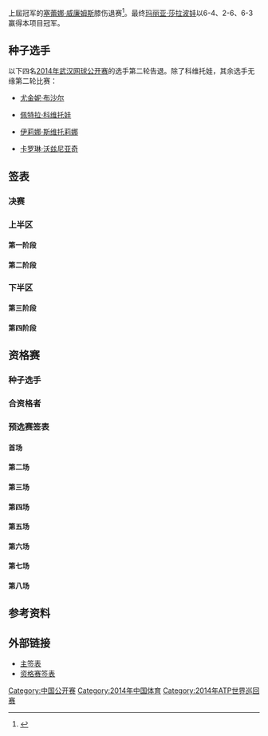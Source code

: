 {{NoteTA
|G1=网球
}}
{{TennisEvents|2014|中国网球公开赛
| champ = {{flagicon|RUS}} [[玛丽亚·莎拉波娃|玛丽亚·莎拉波娃]]
| runner = {{flagicon|CZE}} [[佩特拉·科维托娃|佩特拉·科维托娃]]
| score = 6-4、2-6、6-3
}}
{{main|2014年中国网球公开赛}}
上屆冠军的[[塞蕾娜·威廉姆斯|塞蕾娜·威廉姆斯]]膝伤退赛<ref>{{cite news|title=中网：小威因伤退赛(图)|url=http://www.bj.xinhuanet.com/jzzg/2014-10/03/c_1112709464.htm|newspaper=新华社|date=2014-10-03|deadurl=yes|archiveurl=https://web.archive.org/web/20141006125153/http://www.bj.xinhuanet.com/jzzg/2014-10/03/c_1112709464.htm|archivedate=2014-10-06|accessdate=2014-10-03}}</ref>。最终[[玛丽亚·莎拉波娃|玛丽亚·莎拉波娃]]以6-4、2-6、6-3赢得本项目冠军。

== 种子选手 ==
{{columns-list|2|
{{seeds|1|1}}{{flagicon|USA}} [[塞蕾娜·威廉姆斯|塞蕾娜·威廉姆斯]] ''（四分之一决赛因膝伤退赛）
{{seeds|2|4}}{{flagicon|ROU}} [[西莫娜·哈勒普|西莫娜·哈勒普]] ''（四分之一决赛因臀部受伤退赛）
{{seeds|3|2}}{{flagicon|CZE}} '''[[佩特拉·科维托娃|佩特拉·科维托娃]]
{{seeds|4|3}}{{flagicon|RUS}} '''[[玛丽亚·莎拉波娃|玛丽亚·莎拉波娃]]
{{seeds|5|2}}{{flagicon|POL}} [[阿格涅什卡·拉德万斯卡|阿格涅什卡·拉德万斯卡]] （第二轮）
{{seeds|6|1}}{{flagicon|DEN}} [[卡罗琳·沃兹尼亚奇|卡罗琳·沃兹尼亚奇]] ''（第二轮）
{{seeds|7|3}}{{flagicon|GER}} [[安杰利克·科贝尔|安杰利克·科贝尔]] ''（第三轮）
{{seeds|8|4}}{{flagicon|CAN}} [[尤金妮·布沙尔|尤金妮·布沙尔]] ''（第二轮）
{{seeds|9|4}}{{flagicon|SRB}} '''[[安娜·伊万诺维奇|安娜·伊万诺维奇]]
{{seeds|10|1}}{{flagicon|SRB}} [[耶莱娜·扬科维奇|耶莱娜·扬科维奇]] ''（第一轮）
{{seeds|11|3}}{{flagicon|ITA}} [[萨拉·埃拉尼|萨拉·埃拉尼]] ''（第一轮）
{{seeds|12|2}}{{flagicon|RUS}} [[叶卡捷琳娜·马卡洛娃|叶卡捷琳娜·马卡洛娃]] ''（第三轮）
{{seeds|13|1}}{{flagicon|CZE}} [[露丝·萨法洛娃|露丝·萨法洛娃]] ''（第三轮）
{{seeds|14|3}}{{flagicon|ITA}} [[弗拉维娅·佩内塔|弗拉维娅·佩内塔]] ''（第二轮）
{{seeds|15|4}}{{flagicon|GER}} [[安德烈娅·佩特科维奇|安德烈娅·佩特科维奇]] ''（第三轮）
{{seeds|16|2}}{{flagicon|USA}} [[维纳斯·威廉姆斯|维纳斯·威廉姆斯]] ''（第三轮因病退赛）}}
{{种子说明}}

以下四名[[2014年武汉网球公开赛|2014年武汉网球公开赛]]的选手第二轮告退。除了科维托娃，其余选手无缘第二轮比赛：
* {{flagicon|CAN}} [[尤金妮·布沙尔|尤金妮·布沙尔]]
* {{flagicon|CZE}} [[佩特拉·科维托娃|佩特拉·科维托娃]]
* {{flagicon|UKR}} [[伊莉娜·斯维托莉娜|伊莉娜·斯维托莉娜]]
* {{flagicon|DEN}} [[卡罗琳·沃兹尼亚奇|卡罗琳·沃兹尼亚奇]]
== 签表 ==
{{Draw key}}
=== 决赛 ===
{{8TeamBracket-Tennis3-v2
|RD1=四分之一决赛
|RD2=半决赛
|RD3=决赛

|team-width=175

|RD1-seed1=1
|RD1-team1={{flagicon|USA}} [[塞蕾娜·威廉姆斯|塞蕾娜·威廉姆斯]] 
|RD1-score1-1=
|RD1-score1-2=
|RD1-score1-3=
|RD1-seed2=
|RD1-team2='''{{flagicon|AUS}} [[萨曼莎·斯托瑟|萨曼莎·斯托瑟]]
|RD1-score2-1=<small>w/o</small>
|RD1-score2-2=
|RD1-score2-3=

|RD1-seed3=3
|RD1-team3='''{{flagicon|CZE}} [[佩特拉·科维托娃|佩特拉·科维托娃]]
|RD1-score3-1='''7<sup>7</sup>
|RD1-score3-2='''6
|RD1-score3-3=
|RD1-seed4=
|RD1-team4={{flagicon|ITA}} [[罗贝塔·文奇|罗贝塔·文奇]]
|RD1-score4-1=6<sup>2</sup>
|RD1-score4-2=4
|RD1-score4-3=

|RD1-seed5=
|RD1-team5={{flagicon|RUS}} [[斯维特拉娜·库兹涅佐娃|斯维特拉娜·库兹涅佐娃]]
|RD1-score5-1=0
|RD1-score5-2=4
|RD1-score5-3=
|RD1-seed6=4
|RD1-team6='''{{flagicon|RUS}} [[玛丽亚·莎拉波娃|玛丽亚·莎拉波娃]]
|RD1-score6-1='''6
|RD1-score6-2='''6
|RD1-score6-3=

|RD1-seed7=9
|RD1-team7='''{{flagicon|SRB}} [[安娜·伊万诺维奇|安娜·伊万诺维奇]]
|RD1-score7-1=<small>w/o</small>
|RD1-score7-2=
|RD1-score7-3=
|RD1-seed8=2
|RD1-team8={{flagicon|ROM}} [[西莫娜·哈勒普|西莫娜·哈勒普]]
|RD1-score8-1=
|RD1-score8-2=
|RD1-score8-3=

|RD2-seed1=
|RD2-team1={{flagicon|AUS}} [[萨曼莎·斯托瑟|萨曼莎·斯托瑟]]
|RD2-score1-1=
|RD2-score1-2=
|RD2-score1-3=
|RD2-seed2=3
|RD2-team2='''{{flagicon|CZE}} [[佩特拉·科维托娃|佩特拉·科维托娃]]
|RD2-score2-1=
|RD2-score2-2=
|RD2-score2-3=

|RD2-seed3=4
|RD2-team3='''{{flagicon|RUS}} [[玛丽亚·莎拉波娃|玛丽亚·莎拉波娃]] 
|RD2-score3-1='''6
|RD2-score3-2='''6
|RD2-score3-3=
|RD2-seed4=9
|RD2-team4={{flagicon|SRB}} [[安娜·伊万诺维奇|安娜·伊万诺维奇]]
|RD2-score4-1=0
|RD2-score4-2=4
|RD2-score4-3=

|RD3-seed1=
|RD3-team1={{flagicon|CZE}} [[佩特拉·科维托娃|佩特拉·科维托娃]]
|RD3-score1-1=4
|RD3-score1-2='''6
|RD3-score1-3=3
|RD3-seed2=4
|RD3-team2='''{{flagicon|RUS}} [[玛丽亚·莎拉波娃|玛丽亚·莎拉波娃]] 
|RD3-score2-1='''6
|RD3-score2-2=2
|RD3-score2-3='''6
}}

=== 上半区 ===
====第一阶段====
{{16TeamBracket-Compact-Tennis3-Byes 
| RD1=第一轮
| RD2=第二轮
| RD3=第三轮
| RD4=半决赛

| RD1-seed01=1
| RD1-team01='''{{flagicon|USA}} [[塞蕾娜·威廉姆斯|塞蕾娜·威廉姆斯]]
| RD1-score01-1='''7
| RD1-score01-2='''6
| RD1-score01-3=
| RD1-seed02=Q
| RD1-team02={{nowrap|{{flagicon|ESP}} [[席尔瓦·索勒·艾斯皮诺莎|席尔瓦·索勒·艾斯皮诺莎]]}}
| RD1-score02-1=5
| RD1-score02-2=2
| RD1-score02-3=

| RD1-seed03=WC
| RD1-team03={{flagicon|RUS}} [[玛丽亚·基里连科|玛丽亚·基里连科]]
| RD1-score03-1=4
| RD1-score03-2=1
| RD1-score03-3=
| RD1-seed04=Q
| RD1-team04='''{{flagicon|BUL}} [[茨薇塔娜·皮隆科娃|茨薇塔娜·皮隆科娃]]
| RD1-score04-1='''6
| RD1-score04-2='''6
| RD1-score04-3=

| RD1-seed05=Q
| RD1-team05={{flagicon|USA}} [[比丹妮·玛迪克-辛特斯|比丹妮·玛迪克-辛特斯]]
| RD1-score05-1='''6
| RD1-score05-2=1
| RD1-score05-3=4
| RD1-seed06=Q
| RD1-team06='''{{flagicon|GER}} [[莫娜·巴特尔|莫娜·巴特尔]]
| RD1-score06-1=4
| RD1-score06-2='''6
| RD1-score06-3='''6

| RD1-seed07=
| RD1-team07={{flagicon|ITA}} [[卡美娜·格奥尔基|卡美娜·格奥尔基]]
| RD1-score07-1=6<sup>3</sup>
| RD1-score07-2=4
| RD1-score07-3=
| RD1-seed08=13
| RD1-team08='''{{flagicon|CZE}} [[露丝·萨法洛娃|露丝·萨法洛娃]]
| RD1-score08-1='''7<sup>7</sup>
| RD1-score08-2='''6
| RD1-score08-3=

| RD1-seed09=10
| RD1-team09={{flagicon|SRB}} [[耶莱娜·扬科维奇|耶莱娜·扬科维奇]]
| RD1-score09-1=5
| RD1-score09-2='''6
| RD1-score09-3=4
| RD1-seed10=
| RD1-team10='''{{flagicon|FRA}} [[阿莉泽·科尔内|阿莉泽·科尔内]]
| RD1-score10-1='''7
| RD1-score10-2=3
| RD1-score10-3='''6

| RD1-seed11=
| RD1-team11='''{{flagicon|USA}} [[劳伦·戴维斯|劳伦·戴维斯]]
| RD1-score11-1='''6
| RD1-score11-2='''6
| RD1-score11-3=
| RD1-seed12=Q
| RD1-team12={{flagicon|CHN}} [[徐一幡|徐一幡]]
| RD1-score12-1=3
| RD1-score12-2=3
| RD1-score12-3=

| RD1-seed13=
| RD1-team13={{flagicon|AUS}} '''[[萨曼莎·斯托瑟|萨曼莎·斯托瑟]]
| RD1-score13-1='''6
| RD1-score13-2='''6
| RD1-score13-3=
| RD1-seed14=WC
| RD1-team14={{flagicon|ITA}} [[弗兰切斯卡·斯基亚沃内|弗兰切斯卡·斯基亚沃内]]
| RD1-score14-1=4
| RD1-score14-2=2
| RD1-score14-3=

| RD2-seed01=1
| RD2-team01='''{{flagicon|USA}} [[塞蕾娜·威廉姆斯|塞蕾娜·威廉姆斯]]
| RD2-score01-1='''6
| RD2-score01-2='''6
| RD2-score01-3=
| RD2-seed02=Q
| RD2-team02={{flagicon|BUL}} [[茨薇塔娜·皮隆科娃|茨薇塔娜·皮隆科娃]]
| RD2-score02-1=2
| RD2-score02-2=3
| RD2-score02-3=

| RD2-seed03=Q
| RD2-team03={{flagicon|GER}} [[莫娜·巴特尔|莫娜·巴特尔]]
| RD2-score03-1=3
| RD2-score03-2=3
| RD2-score03-3=
| RD2-seed04=13
| RD2-team04='''{{flagicon|CZE}} [[露丝·萨法洛娃|露丝·萨法洛娃]]
| RD2-score04-1='''6
| RD2-score04-2='''6
| RD2-score04-3=

| RD2-seed05=
| RD2-team05={{flagicon|FRA}} '''[[阿莉泽·科尔内|阿莉泽·科尔内]]
| RD2-score05-1='''6
| RD2-score05-2='''6
| RD2-score05-3=
| RD2-seed06=
| RD2-team06={{flagicon|USA}} [[劳伦·戴维斯|劳伦·戴维斯]]
| RD2-score06-1=2
| RD2-score06-2=1
| RD2-score06-3=

| RD2-seed07=
| RD2-team07='''{{flagicon|AUS}} [[萨曼莎·斯托瑟|萨曼莎·斯托瑟]]
| RD2-score07-1='''6
| RD2-score07-2='''7<sup>11</sup>
| RD2-score07-3=
| RD2-seed08=6
| RD2-team08={{flagicon|DEN}} [[卡罗琳·沃兹尼亚奇|卡罗琳·沃兹尼亚奇]]
| RD2-score08-1=4
| RD2-score08-2=6<sup>9</sup>
| RD2-score08-3=

| RD3-seed01=1
| RD3-team01='''{{flagicon|USA}} [[塞蕾娜·威廉姆斯|塞蕾娜·威廉姆斯]]
| RD3-score01-1='''6
| RD3-score01-2=1
| RD3-score01-3='''6
| RD3-seed02=13
| RD3-team02={{flagicon|CZE}} [[露丝·萨法洛娃|露丝·萨法洛娃]]
| RD3-score02-1=1
| RD3-score02-2='''6
| RD3-score02-3=2

| RD3-seed03=
| RD3-team03={{flagicon|FRA}} [[阿莉泽·科尔内|阿莉泽·科尔内]]
| RD3-score03-1=4
| RD3-score03-2=2
| RD3-score03-3=
| RD3-seed04=
| RD3-team04='''{{flagicon|AUS}} [[萨曼莎·斯托瑟|萨曼莎·斯托瑟]]
| RD3-score04-1='''6
| RD3-score04-2='''6
| RD3-score04-3=

| RD4-seed01=1
| RD4-team01={{flagicon|USA}} [[塞蕾娜·威廉姆斯|塞蕾娜·威廉姆斯]]
| RD4-score01-1=
| RD4-score01-2=
| RD4-score01-3=
| RD4-seed02=
| RD4-team02='''{{flagicon|AUS}} [[萨曼莎·斯托瑟|萨曼莎·斯托瑟]]
| RD4-score02-1=<small>w/o</small>
| RD4-score02-2=
| RD4-score02-3=
}}

====第二阶段====
{{16TeamBracket-Compact-Tennis3-Byes 
| RD1=第一轮
| RD2=第二轮
| RD3=第三轮
| RD4=半决赛
| RD1-seed03=WC
| RD1-team03={{flagicon|CHN}} [[张恺琳|张恺琳]]
| RD1-score03-1=4
| RD1-score03-2=1
| RD1-score03-3=
| RD1-seed04=
| RD1-team04='''{{flagicon|CHN}} [[彭帅|彭帅]]
| RD1-score04-1='''6
| RD1-score04-2='''6
| RD1-score04-3=

| RD1-seed05=
| RD1-team05={{flagicon|CHN}} [[张帅_(网球运动员)|张帅]]
| RD1-score05-1=1
| RD1-score05-2=4
| RD1-score05-3=
| RD1-seed06=
| RD1-team06='''{{flagicon|FRA}} [[卡罗琳·加西亚|卡罗琳·加西亚]]
| RD1-score06-1='''6
| RD1-score06-2='''6
| RD1-score06-3=

| RD1-seed07=
| RD1-team07={{flagicon|GBR}} [[希瑟·沃森|希瑟·沃森]]
| RD1-score07-1=3
| RD1-score07-2=1
| RD1-score07-3=
| RD1-seed08=16
| RD1-team08='''{{flagicon|USA}} [[维纳斯·威廉姆斯|维纳斯·威廉姆斯]]
| RD1-score08-1='''6
| RD1-score08-2='''6
| RD1-score08-3=

| RD1-seed09=12
| RD1-team09='''{{flagicon|RUS}} [[叶卡捷琳娜·马卡洛娃|叶卡捷琳娜·马卡洛娃]]
| RD1-score09-1=6<sup>8</sup>
| RD1-score09-2='''6
| RD1-score09-3='''6
| RD1-seed10=
| RD1-team10={{flagicon|ESP}} [[加碧妮·穆古鲁扎|加碧妮·穆古鲁扎]]
| RD1-score10-1='''7<sup>10</sup>
| RD1-score10-2=4
| RD1-score10-3=4

| RD1-seed11=
| RD1-team11={{flagicon|CZE}} [[卡罗莱娜·普里什科娃|卡罗莱娜·普里什科娃]]
| RD1-score11-1=4
| RD1-score11-2='''6
| RD1-score11-3=2
| RD1-seed12=Q
| RD1-team12='''{{flagicon|SLO}} [[波洛娜·赫尔科格|波洛娜·赫尔科格]]
| RD1-score12-1='''6
| RD1-score12-2=2
| RD1-score12-3='''6

| RD1-seed13=
| RD1-team13={{flagicon|ITA}} '''[[罗贝塔·文奇|罗贝塔·文奇]]
| RD1-score13-1='''6
| RD1-score13-2=2
| RD1-score13-3='''6
| RD1-seed14=
| RD1-team14={{flagicon|KAZ}} [[雅罗斯拉娃·施韦多娃|雅罗斯拉娃·施韦多娃]]
| RD1-score14-1=2
| RD1-score14-2='''6
| RD1-score14-3=1

| RD1-seed15=
| RD1-team15={{flagicon|USA}} [[可可·范德维奇|可可·范德维奇]]
| RD1-score15-1=4
| RD1-score15-2=3
| RD1-score15-3=
| RD1-seed16=5
| RD1-team16='''{{flagicon|POL}} [[阿格涅什卡·拉德万斯卡|阿格涅什卡·拉德万斯卡]]
| RD1-score16-1='''6
| RD1-score16-2='''6
| RD1-score16-3=

| RD2-seed01=3
| RD2-team01={{flagicon|CZE}} '''[[佩特拉·科维托娃|佩特拉·科维托娃]]
| RD2-score01-1='''6
| RD2-score01-2='''6
| RD2-score01-3=
| RD2-seed02=
| RD2-team02={{flagicon|CHN}} [[彭帅|彭帅]]
| RD2-score02-1=4
| RD2-score02-2=2
| RD2-score02-3=

| RD2-seed03=
| RD2-team03={{flagicon|FRA}} [[卡罗琳·加西亚|卡罗琳·加西亚]]
| RD2-score03-1=4
| RD2-score03-2=3
| RD2-score03-3=
| RD2-seed04=16
| RD2-team04='''{{flagicon|USA}} [[维纳斯·威廉姆斯|维纳斯·威廉姆斯]]
| RD2-score04-1='''6
| RD2-score04-2='''6
| RD2-score04-3=

| RD2-seed05=12
| RD2-team05={{flagicon|RUS}} '''[[叶卡捷琳娜·马卡洛娃|叶卡捷琳娜·马卡洛娃]]
| RD2-score05-1='''7
| RD2-score05-2='''6
| RD2-score05-3=
| RD2-seed06=Q
| RD2-team06={{flagicon|SLO}} [[波洛娜·赫尔科格|波洛娜·赫尔科格]]
| RD2-score06-1=5
| RD2-score06-2=0
| RD2-score06-3=

| RD2-seed07=
| RD2-team07={{flagicon|ITA}} '''[[罗贝塔·文奇|罗贝塔·文奇]]
| RD2-score07-1='''6
| RD2-score07-2='''6
| RD2-score07-3=
| RD2-seed08=5
| RD2-team08={{flagicon|POL}} [[阿格涅什卡·拉德万斯卡|阿格涅什卡·拉德万斯卡]]
| RD2-score08-1=4
| RD2-score08-2=4
| RD2-score08-3=

| RD3-seed01=3
| RD3-team01='''{{flagicon|CZE}} [[佩特拉·科维托娃|佩特拉·科维托娃]]
| RD3-score01-1=<small>w/o</small>
| RD3-score01-2=
| RD3-score01-3=
| RD3-seed02=16
| RD3-team02={{flagicon|USA}} [[维纳斯·威廉姆斯|维纳斯·威廉姆斯]]
| RD3-score02-1=
| RD3-score02-2=
| RD3-score02-3=

| RD3-seed03=12
| RD3-team03={{flagicon|RUS}} [[叶卡捷琳娜·马卡洛娃|叶卡捷琳娜·马卡洛娃]]
| RD3-score03-1=1
| RD3-score03-2='''6
| RD3-score03-3=5
| RD3-seed04=
| RD3-team04='''{{flagicon|ITA}} [[罗贝塔·文奇|罗贝塔·文奇]]
| RD3-score04-1='''6
| RD3-score04-2=0
| RD3-score04-3='''7

| RD4-seed01=3
| RD4-team01='''{{flagicon|CZE}} [[佩特拉·科维托娃|佩特拉·科维托娃]]
| RD4-score01-1='''7<sup>7</sup>
| RD4-score01-2='''6
| RD4-score01-3=
| RD4-seed02=
| RD4-team02={{flagicon|ITA}} [[罗贝塔·文奇|罗贝塔·文奇]]
| RD4-score02-1=6<sup>2</sup>
| RD4-score02-2=4
| RD4-score02-3=
}}

=== 下半区 ===
====第三阶段====
{{16TeamBracket-Compact-Tennis3-Byes 
| RD1=第一轮
| RD2=第二轮
| RD3=第三轮
| RD4=半决赛

| RD1-seed01=7
| RD1-team01='''{{flagicon|GER}} [[安杰利克·科贝尔|安杰利克·科贝尔]]
| RD1-score01-1='''6
| RD1-score01-2=3
| RD1-score01-3='''6
| RD1-seed02=
| RD1-team02={{flagicon|AUS}} [[凯西·德拉奎尔|凯西·德拉奎尔]]
| RD1-score02-1=1
| RD1-score02-2='''6
| RD1-score02-3=3

| RD1-seed03=
| RD1-team03='''{{flagicon|KAZ}} [[扎里娜·迪雅丝|扎里娜·迪雅丝]]
| RD1-score03-1='''6
| RD1-score03-2='''6
| RD1-score03-3=
| RD1-seed04=
| RD1-team04={{flagicon|CZE}} [[克拉拉·扎科帕洛娃|克拉拉·扎科帕洛娃]]
| RD1-score04-1=1
| RD1-score04-2=4
| RD1-score04-3=

| RD1-seed05=
| RD1-team05='''{{flagicon|RUS}} [[斯维特拉娜·库兹涅佐娃|斯维特拉娜·库兹涅佐娃]]
| RD1-score05-1='''6
| RD1-score05-2=1
| RD1-score05-3=
| RD1-seed06=
| RD1-team06={{flagicon|SVK}} [[达妮埃拉·汉图楚娃|达妮埃拉·汉图楚娃]]
| RD1-score06-1=2
| RD1-score06-2=1<sup>r</sup>
| RD1-score06-3=

| RD1-seed07=
| RD1-team07='''{{flagicon|JPN}} [[奈良久留美|奈良久留美]]
| RD1-score07-1=3
| RD1-score07-2='''6
| RD1-score07-3='''6
| RD1-seed08=11
| RD1-team08={{flagicon|ITA}} [[萨拉·埃拉尼|萨拉·埃拉尼]]
| RD1-score08-1='''6
| RD1-score08-2=3
| RD1-score08-3=4

| RD1-seed09=14
| RD1-team09='''{{flagicon|ITA}} [[弗拉维娅·佩内塔|弗拉维娅·佩内塔]]
| RD1-score09-1='''7<sup>7</sup>
| RD1-score09-2='''6
| RD1-score09-3=
| RD1-seed10=
| RD1-team10={{flagicon|USA}} [[克里斯蒂娜·麦克海尔|克里斯蒂娜·麦克海尔]]
| RD1-score10-1=6<sup>3</sup>
| RD1-score10-2=4
| RD1-score10-3=

| RD1-seed11=
| RD1-team11='''{{nowrap|{{flagicon|ESP}} [[卡拉·苏亚雷斯·纳瓦罗|卡拉·苏亚雷斯·纳瓦罗]]}}
| RD1-score11-1='''6
| RD1-score11-2='''6
| RD1-score11-3=
| RD1-seed12=
| RD1-team12={{flagicon|BEL}} [[克斯汀·弗利普肯斯|克斯汀·弗利普肯斯]]
| RD1-score12-1=2
| RD1-score12-2=4
| RD1-score12-3=

| RD1-seed15=
| RD1-team15={{flagicon|EST}} [[卡娅·卡内皮|卡娅·卡内皮]]
| RD1-score15-1=4
| RD1-score15-2=1
| RD1-score15-3=
| RD1-seed16=4
| RD1-team16='''{{flagicon|RUS}} [[玛丽亚·莎拉波娃|玛丽亚·莎拉波娃]]
| RD1-score16-1='''6
| RD1-score16-2='''6
| RD1-score16-3=

| RD2-seed01=7
| RD2-team01={{flagicon|GER}} '''[[安杰利克·科贝尔|安杰利克·科贝尔]]
| RD2-score01-1='''6
| RD2-score01-2='''6
| RD2-score01-3=
| RD2-seed02=
| RD2-team02={{flagicon|KAZ}} [[扎里娜·迪雅丝|扎里娜·迪雅丝]]
| RD2-score02-1=3
| RD2-score02-2=1
| RD2-score02-3=

| RD2-seed03=
| RD2-team03={{flagicon|RUS}} '''[[斯维特拉娜·库兹涅佐娃|斯维特拉娜·库兹涅佐娃]]
| RD2-score03-1='''6
| RD2-score03-2='''6
| RD2-score03-3=
| RD2-seed04=
| RD2-team04={{flagicon|JPN}} [[奈良久留美|奈良久留美]]
| RD2-score04-1=3
| RD2-score04-2=1
| RD2-score04-3=

| RD2-seed05=14
| RD2-team05={{flagicon|ITA}} [[弗拉维娅·佩内塔|弗拉维娅·佩内塔]]
| RD2-score05-1=1
| RD2-score05-2='''6
| RD2-score05-3=2
| RD2-seed06=
| RD2-team06='''{{nowrap|{{flagicon|ESP}} [[卡拉·苏亚雷斯·纳瓦罗|卡拉·苏亚雷斯·纳瓦罗]]}}
| RD2-score06-1='''6
| RD2-score06-2=3
| RD2-score06-3='''6

| RD2-seed07=
| RD2-team07={{flagicon|UKR}} [[伊莉娜·斯维托莉娜|伊莉娜·斯维托莉娜]]
| RD2-score07-1=2
| RD2-score07-2=2
| RD2-score07-3=
| RD2-seed08=4
| RD2-team08={{flagicon|RUS}} '''[[玛丽亚·莎拉波娃|玛丽亚·莎拉波娃]] 
| RD2-score08-1='''6
| RD2-score08-2='''6
| RD2-score08-3=

| RD3-seed01=7
| RD3-team01={{flagicon|GER}} [[安杰利克·科贝尔|安杰利克·科贝尔]]
| RD3-score01-1='''6
| RD3-score01-2=4
| RD3-score01-3=3
| RD3-seed02=
| RD3-team02='''{{flagicon|RUS}} [[斯维特拉娜·库兹涅佐娃|斯维特拉娜·库兹涅佐娃]]
| RD3-score02-1=2
| RD3-score02-2='''6
| RD3-score02-3='''6

| RD3-seed03=
| RD3-team03={{nowrap|{{flagicon|ESP}} [[卡拉·苏亚雷斯·纳瓦罗|卡拉·苏亚雷斯·纳瓦罗]]}}
| RD3-score03-1=1
| RD3-score03-2=6<sup>3</sup>
| RD3-score03-3=
| RD3-seed04=4
| RD3-team04='''{{flagicon|RUS}} [[玛丽亚·莎拉波娃|玛丽亚·莎拉波娃]] 
| RD3-score04-1='''6
| RD3-score04-2='''7<sup>7</sup>
| RD3-score04-3=

| RD4-seed01=
| RD4-team01={{nowrap|{{flagicon|RUS}} [[斯维特拉娜·库兹涅佐娃|斯维特拉娜·库兹涅佐娃]]}}
| RD4-score01-1=0
| RD4-score01-2=4
| RD4-score01-3=
| RD4-seed02=4
| RD4-team02='''{{flagicon|RUS}} [[玛丽亚·莎拉波娃|玛丽亚·莎拉波娃]]
| RD4-score02-1='''6
| RD4-score02-2='''6
| RD4-score02-3=
}}

====第四阶段====
{{16TeamBracket-Compact-Tennis3-Byes 
| RD1=第一轮
| RD2=第二轮
| RD3=第三轮
| RD4=半决赛

| RD1-seed03=WC
| RD1-team03={{flagicon|CHN}} [[徐诗霖|徐诗霖]]
| RD1-score03-1='''6
| RD1-score03-2=2
| RD1-score03-3=0
| RD1-seed04=
| RD1-team04='''{{flagicon|GER}} [[萨比娜·利斯基|萨比娜·利斯基]]
| RD1-score04-1=4
| RD1-score04-2='''6
| RD1-score04-3='''6

| RD1-seed05=PR
| RD1-team05='''{{flagicon|SUI}} [[罗米纳·奥普兰迪|罗米纳·奥普兰迪]]
| RD1-score05-1='''6
| RD1-score05-2='''6
| RD1-score05-3=
| RD1-seed06=
| RD1-team06={{flagicon|SRB}} [[博雅纳·约瓦诺夫斯基|博雅纳·约瓦诺夫斯基]]
| RD1-score06-1=2
| RD1-score06-2=4
| RD1-score06-3=

| RD1-seed07=Q
| RD1-team07={{flagicon|SUI}} [[贝琳达·本西奇|贝琳达·本西奇]]
| RD1-score07-1=2
| RD1-score07-2=1
| RD1-score07-3=
| RD1-seed08=9
| RD1-team08='''{{flagicon|SRB}} [[安娜·伊万诺维奇|安娜·伊万诺维奇]]
| RD1-score08-1='''6
| RD1-score08-2='''6
| RD1-score08-3=

| RD1-seed09=15
| RD1-team09='''{{flagicon|GER}} [[安德烈娅·佩特科维奇|安德烈娅·佩特科维奇]]
| RD1-score09-1=2
| RD1-score09-2='''7<sup>10</sup>
| RD1-score09-3='''6
| RD1-seed10=Q
| RD1-team10={{flagicon|ROU}} [[莫妮卡·尼古列斯库|莫妮卡·尼古列斯库]]
| RD1-score10-1='''6
| RD1-score10-2=6<sup>8</sup>
| RD1-score10-3=4

| RD1-seed11=
| RD1-team11='''{{flagicon|USA}} [[麦迪逊·基斯|麦迪逊·基斯]]
| RD1-score11-1='''6
| RD1-score11-2=6<sup>3</sup>
| RD1-score11-3='''7
| RD1-seed12=
| RD1-team12={{flagicon|USA}} [[艾莉森·瑞斯科|艾莉森·瑞斯科]]
| RD1-score12-1=3
| RD1-score12-2='''7<sup>7</sup>
| RD1-score12-3=5

| RD1-seed13=WC
| RD1-team13='''{{flagicon|CHN}} [[朱琳_(网球运动员)|朱琳]]
| RD1-score13-1='''6
| RD1-score13-2=3
| RD1-score13-3=
| RD1-seed14=
| RD1-team14={{flagicon|RUS}} [[安娜斯塔西亚·帕夫柳琴科娃|安娜斯塔西亚·帕夫柳琴科娃]]
| RD1-score14-1=3
| RD1-score14-2=3<sup>r</sup>
| RD1-score14-3=

| RD1-seed15=
| RD1-team15={{nowrap|{{flagicon|CZE}} [[巴博拉·扎赫拉沃娃-斯特里科娃|巴博拉·扎赫拉沃娃-斯特里科娃]]}}
| RD1-score15-1=1
| RD1-score15-2=4
| RD1-score15-3=
| RD1-seed16=2
| RD1-team16='''{{flagicon|ROU}} [[西莫娜·哈勒普|西莫娜·哈勒普]]
| RD1-score16-1='''6
| RD1-score16-2='''6
| RD1-score16-3=

| RD2-seed01=8
| RD2-team01={{flagicon|CAN}} [[尤金妮·布沙尔|尤金妮·布沙尔]]
| RD2-score01-1=2
| RD2-score01-2=4
| RD2-score01-3=
| RD2-seed02=
| RD2-team02={{flagicon|GER}} '''[[萨比娜·利斯基|萨比娜·利斯基]]
| RD2-score02-1='''6
| RD2-score02-2='''6
| RD2-score02-3=

| RD2-seed03=PR
| RD2-team03={{flagicon|SUI}} [[罗米纳·奥普兰迪|罗米纳·奥普兰迪]]
| RD2-score03-1=4
| RD2-score03-2=2
| RD2-score03-3=
| RD2-seed04=9
| RD2-team04='''{{flagicon|SRB}} [[安娜·伊万诺维奇|安娜·伊万诺维奇]]
| RD2-score04-1='''6
| RD2-score04-2='''6
| RD2-score04-3=

| RD2-seed05=15
| RD2-team05={{flagicon|GER}} '''[[安德烈娅·佩特科维奇|安德烈娅·佩特科维奇]]
| RD2-score05-1='''6
| RD2-score05-2='''6
| RD2-score05-3=
| RD2-seed06=
| RD2-team06={{flagicon|USA}} [[麦迪逊·基斯|麦迪逊·基斯]]
| RD2-score06-1=2
| RD2-score06-2=3
| RD2-score06-3=

| RD2-seed07=WC
| RD2-team07={{flagicon|CHN}} [[朱琳_(网球运动员)|朱琳]]
| RD2-score07-1=5
| RD2-score07-2=4
| RD2-score07-3=
| RD2-seed08=2
| RD2-team08='''{{flagicon|ROU}} [[西莫娜·哈勒普|西莫娜·哈勒普]]
| RD2-score08-1='''7
| RD2-score08-2='''6
| RD2-score08-3=

| RD3-seed01=
| RD3-team01={{flagicon|GER}} [[萨比娜·利斯基|萨比娜·利斯基]]
| RD3-score01-1=3
| RD3-score01-2=5
| RD3-score01-3=
| RD3-seed02=9
| RD3-team02='''{{flagicon|SRB}} [[安娜·伊万诺维奇|安娜·伊万诺维奇]]
| RD3-score02-1='''6
| RD3-score02-2='''7
| RD3-score02-3=

| RD3-seed03=15
| RD3-team03={{flagicon|GER}} [[安德烈娅·佩特科维奇|安德烈娅·佩特科维奇]]
| RD3-score03-1=6<sup>4</sup>
| RD3-score03-2='''7
| RD3-score03-3=6<sup>1</sup>
| RD3-seed04=2
| RD3-team04='''{{flagicon|ROU}} [[西莫娜·哈勒普|西莫娜·哈勒普]]
| RD3-score04-1='''7<sup>7</sup>
| RD3-score04-2=5
| RD3-score04-3='''7<sup>7</sup>

| RD4-seed01=9
| RD4-team01='''{{flagicon|SRB}} [[安娜·伊万诺维奇|安娜·伊万诺维奇]]
| RD4-score01-1=<small>w/o</small>
| RD4-score01-2=
| RD4-score01-3=
| RD4-seed02=2
| RD4-team02={{flagicon|ROU}} [[西莫娜·哈勒普|西莫娜·哈勒普]]
| RD4-score02-1=
| RD4-score02-2=
| RD4-score02-3=
}}

== 资格赛 ==
=== 种子选手 ===
{{columns-list|2|
# {{flagicon|SUI}} '''[[贝琳达·本西奇|贝琳达·本西奇]] （合资格者）
# {{flagicon|USA}} [[瓦拉瓦拉·勒普琴科|瓦拉瓦拉·勒普琴科]] ''（竞争者）
# {{flagicon|ROU}} '''[[莫妮卡·尼古列斯库|莫妮卡·尼古列斯库]] （合资格者）
# {{flagicon|BUL}} '''[[茨薇塔娜·皮隆科娃|茨薇塔娜·皮隆科娃]] （合资格者）
# {{flagicon|GER}} '''[[莫娜·巴特尔|莫娜·巴特尔]] （合资格者）
# {{flagicon|GER}} [[安妮卡·贝克|安妮卡·贝克]] '' （首轮）
# {{flagicon|PUR}} [[莫妮卡·普伊格|莫妮卡·普伊格]] ''（竞争者）
# {{flagicon|SUI}} [[史蒂芬妮·沃格勒|史蒂芬妮·沃格勒]] ''（竞争者）
# {{flagicon|CRO}} [[艾拉·汤姆贾诺维奇|艾拉·汤姆贾诺维奇]] ''（竞争者）
# {{flagicon|ESP}} '''[[席尔瓦·索勒·艾斯皮诺莎|席尔瓦·索勒·艾斯皮诺莎]] （合资格者）
# {{flagicon|SLO}} '''[[波洛娜·赫尔科格|波洛娜·赫尔科格]] （合资格者）
# {{flagicon|BEL}} [[艾莉森·范·乌伊凡卡|艾莉森·范·乌伊凡卡]] ''（竞争者）
# {{flagicon|ESP}} [[玛丽亚·特丽莎·托洛·弗洛|玛丽亚·特丽莎·托洛·弗洛]] ''（首轮）
# {{flagicon|USA}} [[谢尔比|谢尔比]] ''（合资格者）
# {{flagicon|AUS}} [[耶米拉·加多索娃|耶米拉·加多索娃]] ''（首轮）
# {{flagicon|RSA}} [[香奈尔·谢柏丝|香奈尔·谢柏丝]] ''（首轮）
}}

=== 合资格者 ===
{{columns-list|2|
# '''{{flagicon|SUI}} [[贝琳达·本西奇|贝琳达·本西奇]]
# '''{{flagicon|ESP}} [[席尔瓦·索勒·艾斯皮诺莎|席尔瓦·索勒·艾斯皮诺莎]]
# '''{{flagicon|ROU}} [[莫妮卡·尼古列斯库|莫妮卡·尼古列斯库]]
# '''{{flagicon|BUL}} [[茨薇塔娜·皮隆科娃|茨薇塔娜·皮隆科娃]]
# '''{{flagicon|GER}} [[莫娜·巴特尔|莫娜·巴特尔]]
# '''{{flagicon|CHN}} [[徐一幡|徐一幡]]
# '''{{flagicon|SLO}} [[波洛娜·赫尔科格|波洛娜·赫尔科格]]
# '''{{flagicon|USA}} [[比丹妮·玛迪克-辛特斯|比丹妮·玛迪克-辛特斯]]
}}

=== 预选赛签表 ===
==== 首场 ====
{{4TeamBracket-Tennis3-v2
| RD1=首轮
| RD2=资格争夺赛

|team-width=175

| RD1-seed1=1
| RD1-team1='''{{flagicon|SUI}} [[贝琳达·本西奇|贝琳达·本西奇]]
| RD1-score1-1='''6
| RD1-score1-2='''6
| RD1-score1-3=
| RD1-seed2=WC
| RD1-team2={{flagicon|CHN}} [[田然|田然]]
| RD1-score2-1=0
| RD1-score2-2=4
| RD1-score2-3=

| RD1-seed3=WC
| RD1-team3={{flagicon|CHN}} [[杨钊煊|杨钊煊]]
| RD1-score3-1=0
| RD1-score3-2=3
| RD1-score3-3=
| RD1-seed4=14
| RD1-team4='''{{flagicon|USA}} [[谢尔比·罗杰斯|谢尔比·罗杰斯]]
| RD1-score4-1='''6
| RD1-score4-2='''6
| RD1-score4-3=

| RD2-seed1=1
| RD2-team1='''{{flagicon|SUI}} [[贝琳达·本西奇|贝琳达·本西奇]]
| RD2-score1-1=5
| RD2-score1-2='''7<sup>7</sup>
| RD2-score1-3='''6
| RD2-seed2=14
| RD2-team2={{flagicon|USA}} [[谢尔比·罗杰斯|谢尔比·罗杰斯]]
| RD2-score2-1='''7
| RD2-score2-2=6<sup>2</sup>
| RD2-score2-3=1
}}

==== 第二场 ====
{{4TeamBracket-Tennis3-v2
| RD1=首轮
| RD2=资格争夺赛

|team-width=175

| RD1-seed1=2
| RD1-team1='''{{flagicon|USA}} [[瓦拉瓦拉·勒普琴科|瓦拉瓦拉·勒普琴科]]
| RD1-score1-1='''6
| RD1-score1-2=5
| RD1-score1-3='''6
| RD1-seed2=
| RD1-team2={{flagicon|CRO}} [[唐娜·维奇|唐娜·维奇]]
| RD1-score2-1=3
| RD1-score2-2='''7
| RD1-score2-3=2

| RD1-seed3=
| RD1-team3={{flagicon|FRA}} [[克里斯蒂娜·美拉德诺维奇|克里斯蒂娜·美拉德诺维奇]]
| RD1-score3-1=1
| RD1-score3-2=5
| RD1-score3-3=
| RD1-seed4=10
| RD1-team4='''{{flagicon|ESP}} [[席尔瓦·索勒·艾斯皮诺莎|席尔瓦·索勒·艾斯皮诺莎]]
| RD1-score4-1='''6
| RD1-score4-2='''7
| RD1-score4-3=

| RD2-seed1=2
| RD2-team1={{flagicon|USA}} [[瓦拉瓦拉·勒普琴科|瓦拉瓦拉·勒普琴科]]
| RD2-score1-1='''6
| RD2-score1-2=5
| RD2-score1-3=2
| RD2-seed2=10
| RD2-team2='''{{flagicon|ESP}} [[席尔瓦·索勒·艾斯皮诺莎|席尔瓦·索勒·艾斯皮诺莎]]
| RD2-score2-1=1
| RD2-score2-2='''7
| RD2-score2-3='''6
}}

==== 第三场 ====
{{4TeamBracket-Tennis3-v2
| RD1=首轮
| RD2=资格争夺赛

|team-width=175

| RD1-seed1=3
| RD1-team1='''{{flagicon|ROU}} [[莫妮卡·尼古列斯库|莫妮卡·尼古列斯库]]
| RD1-score1-1='''6
| RD1-score1-2='''6
| RD1-score1-3=
| RD1-seed2=
| RD1-team2={{flagicon|POL}} [[梅格达·里纳特|梅格达·里纳特]]
| RD1-score2-1=1
| RD1-score2-2=0
| RD1-score2-3=

| RD1-seed3=WC
| RD1-team3={{flagicon|CHN}} [[韩馨蕴|韩馨蕴]]
| RD1-score3-1=2
| RD1-score3-2=4
| RD1-score3-3=
| RD1-seed4=12
| RD1-team4='''{{flagicon|BEL}} [[艾莉森·范·乌伊万卡|艾莉森·范·乌伊万卡]]
| RD1-score4-1='''6
| RD1-score4-2='''6
| RD1-score4-3=

| RD2-seed1=3
| RD2-team1='''{{flagicon|ROU}} [[莫妮卡·尼古列斯库|莫妮卡·尼古列斯库]]
| RD2-score1-1='''6
| RD2-score1-2='''6
| RD2-score1-3=
| RD2-seed2=12
| RD2-team2={{flagicon|BEL}} [[艾莉森·范·乌伊万卡|艾莉森·范·乌伊万卡]]
| RD2-score2-1=3
| RD2-score2-2=2
| RD2-score2-3=
}}

==== 第四场 ====
{{4TeamBracket-Tennis3-v2
| RD1=首轮
| RD2=资格争夺赛|team-width=175

| RD1-seed1=4
| RD1-team1='''{{flagicon|BUL}} [[茨薇塔娜·皮隆科娃|茨薇塔娜·皮隆科娃]]
| RD1-score1-1=4
| RD1-score1-2='''6
| RD1-score1-3='''7
| RD1-seed2=
| RD1-team2={{flagicon|USA}} [[妮可·吉布斯|妮可·吉布斯]]
| RD1-score2-1='''6
| RD1-score2-2=2
| RD1-score2-3=5

| RD1-seed3=
| RD1-team3={{flagicon|ROU}} [[索拉纳·克斯蒂|索拉纳·克斯蒂]]
| RD1-score3-1=4
| RD1-score3-2=4
| RD1-score3-3=
| RD1-seed4=9
| RD1-team4='''{{flagicon|CRO}} [[艾拉·汤姆贾诺维奇|艾拉·汤姆贾诺维奇]]
| RD1-score4-1='''6
| RD1-score4-2='''6
| RD1-score4-3=

| RD2-seed1=4
| RD2-team1='''{{flagicon|BUL}} [[茨薇塔娜·皮隆科娃|茨薇塔娜·皮隆科娃]]
| RD2-score1-1='''6
| RD2-score1-2='''6
| RD2-score1-3=
| RD2-seed2=9
| RD2-team2={{flagicon|CRO}} [[艾拉·汤姆贾诺维奇|艾拉·汤姆贾诺维奇]]
| RD2-score2-1=3
| RD2-score2-2=1
| RD2-score2-3=
}}

==== 第五场 ====
{{4TeamBracket-Tennis3-v2
| RD1=首轮
| RD2=资格争夺赛

|team-width=175

| RD1-seed1=5
| RD1-team1='''{{flagicon|GER}} [[莫娜·巴特尔|莫娜·巴特尔]]
| RD1-score1-1='''6
| RD1-score1-2=2
| RD1-score1-3='''6
| RD1-seed2=
| RD1-team2={{flagicon|JPN}} [[土居美咲|土居美咲]]
| RD1-score2-1=4
| RD1-score2-2='''6
| RD1-score2-3=4

| RD1-seed3=
| RD1-team3='''{{flagicon|NZL}} [[耶米拉·加多索娃|耶米拉·加多索娃]]
| RD1-score3-1='''6
| RD1-score3-2='''6
| RD1-score3-3=
| RD1-seed4=13
| RD1-team4={{flagicon|ESP}} [[玛丽亚·特丽莎·托洛·弗洛|玛丽亚·特丽莎·托洛·弗洛]]
| RD1-score4-1=2
| RD1-score4-2=1
| RD1-score4-3=

| RD2-seed1=5
| RD2-team1='''{{flagicon|GER}} [[莫娜·巴特尔|莫娜·巴特尔]]
| RD2-score1-1='''6
| RD2-score1-2='''6
| RD2-score1-3=
| RD2-seed2=
| RD2-team2={{flagicon|NZL}} [[耶米拉·加多索娃|耶米拉·加多索娃]]
| RD2-score2-1=3
| RD2-score2-2=3
| RD2-score2-3=
}}

==== 第六场 ====
{{4TeamBracket-Tennis3-v2
| RD1=首轮
| RD2=资格争夺战

|team-width=175

| RD1-seed1=6
| RD1-team1={{flagicon|GER}} [[安妮卡·贝克|安妮卡·贝克]]
| RD1-score1-1=3
| RD1-score1-2=2
| RD1-score1-3=
| RD1-seed2=
| RD1-team2='''{{flagicon|RUS}} [[艾拉·库德亚特塞娃|艾拉·库德亚特塞娃]]
| RD1-score2-1='''6
| RD1-score2-2='''6
| RD1-score2-3=

| RD1-seed3=WC
| RD1-team3='''{{flagicon|CHN}} [[徐一幡|徐一幡]]
| RD1-score3-1='''6
| RD1-score3-2=2
| RD1-score3-3='''6
| RD1-seed4=16
| RD1-team4={{flagicon|RSA}} [[香奈尔·谢柏丝|香奈尔·谢柏丝]]
| RD1-score4-1=4
| RD1-score4-2='''6
| RD1-score4-3=2

| RD2-seed1=
| RD2-team1={{flagicon|RUS}} [[艾拉·库德亚特塞娃|艾拉·库德亚特塞娃]]
| RD2-score1-1=2
| RD2-score1-2=1
| RD2-score1-3=
| RD2-seed2=WC
| RD2-team2={{flagicon|CHN}} '''[[徐一幡|徐一幡]]
| RD2-score2-1='''6
| RD2-score2-2='''6
| RD2-score2-3=
}}

==== 第七场 ====
{{4TeamBracket-Tennis3-v2
| RD1=首轮
| RD2=资格争夺赛
|team-width=175

| RD1-seed1=7
| RD1-team1='''{{flagicon|PUR}} [[莫妮卡·普格|莫妮卡·普格]]
| RD1-score1-1=2
| RD1-score1-2='''6
| RD1-score1-3='''6
| RD1-seed2=
| RD1-team2={{flagicon|BLR}} [[欧尔佳·葛沃佐娃|欧尔佳·葛沃佐娃]]
| RD1-score2-1='''6
| RD1-score2-2=2
| RD1-score2-3=2

| RD1-seed3=
| RD1-team3={{flagicon|KAZ}} [[尤利娅-普丁塞瓦|尤利娅-普丁塞瓦]]
| RD1-score3-1=6<sup>5</sup>
| RD1-score3-2='''7
| RD1-score3-3=4
| RD1-seed4=11
| RD1-team4='''{{flagicon|SLO}} [[波洛娜·赫尔科格|波洛娜·赫尔科格]]
| RD1-score4-1='''7<sup>7</sup>
| RD1-score4-2=5
| RD1-score4-3='''6

| RD2-seed1=7
| RD2-team1={{flagicon|PUR}} [[莫妮卡·普格|莫妮卡·普格]]
| RD2-score1-1=3
| RD2-score1-2=1
| RD2-score1-3=
| RD2-seed2=11
| RD2-team2='''{{flagicon|SLO}} [[波洛娜·赫尔科格|波洛娜·赫尔科格]]
| RD2-score2-1='''6
| RD2-score2-2='''6
| RD2-score2-3=
}}

==== 第八场 ====
{{4TeamBracket-Tennis3-v2
| RD1=首轮
| RD2=资格争夺赛

|team-width=175

| RD1-seed1=8
| RD1-team1='''{{flagicon|SUI}} [[史蒂芬妮·沃格勒|史蒂芬妮·沃格勒]]
| RD1-score1-1='''6
| RD1-score1-2='''6
| RD1-score1-3=
| RD1-seed2=
| RD1-team2={{flagicon|LUX}} [[曼迪·米内娜|曼迪·米内娜]]
| RD1-score2-1=1
| RD1-score2-2=2
| RD1-score2-3=

| RD1-seed3=PR
| RD1-team3='''{{nowrap|{{flagicon|USA}} [[比丹妮·玛迪克-辛特斯|比丹妮·玛迪克-辛特斯]]}}
| RD1-score3-1=4
| RD1-score3-2='''6
| RD1-score3-3='''6
| RD1-seed4=15
| RD1-team4={{flagicon|AUS}} [[耶米拉·加多索娃|耶米拉·加多索娃]]
| RD1-score4-1='''6
| RD1-score4-2=3
| RD1-score4-3=1

| RD2-seed1=8
| RD2-team1={{flagicon|SUI}} [[史蒂芬妮·沃格勒|史蒂芬妮·沃格勒]]
| RD2-score1-1=4
| RD2-score1-2=4
| RD2-score1-3=
| RD2-seed2=PR
| RD2-team2='''{{nowrap|{{flagicon|USA}} [[比丹妮·玛迪克-辛特斯|比丹妮·玛迪克-辛特斯]]}}
| RD2-score2-1='''6
| RD2-score2-2='''6
| RD2-score2-3=
}}

== 参考资料 ==
{{reflist}}

== 外部链接 ==
* [https://web.archive.org/web/20141031090005/http://www.wtatennis.com/SEWTATour-Archive/posting/2014/1020/MDS.pdf 主签表]
* [https://web.archive.org/web/20141104150144/http://www.wtatennis.com/SEWTATour-Archive/posting/2014/1020/QS.pdf 资格赛签表]

[[Category:中国公开赛|Category:中国公开赛]]
[[Category:2014年中国体育|Category:2014年中国体育]]
[[Category:2014年ATP世界巡回赛|Category:2014年ATP世界巡回赛]]